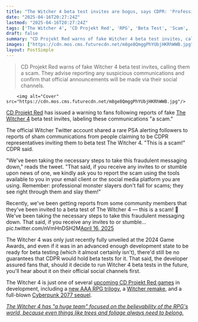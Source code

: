 ```yaml
---
title: "The Witcher 4 beta test invites are bogus, says CDPR: 'Professional monster slayers don't fall for scams; they see right through them and slay them!'"
date: "2025-04-16T20:27:24Z"
lastmod: "2025-04-16T20:27:24Z"
tags: ['The Witcher 4', 'CD Projekt Red', 'RPG', 'Beta Test', 'Scam', 'PC', 'Consoles']
draft: false
summary: "CD Projekt Red warns of fake Witcher 4 beta test invites, calling them a scam.  They advise reporting any suspicious communications and confirm that official announcements will be made via their social channels."
images: ["https://cdn.mos.cms.futurecdn.net/m8ge8QmggPhYUbjHKRhWWB.jpg"]
layout: PostSimple
---
```

> CD Projekt Red warns of fake Witcher 4 beta test invites, calling them a scam.  They advise reporting any suspicious communications and confirm that official announcements will be made via their social channels.


        <img alt="Cover" src="https://cdn.mos.cms.futurecdn.net/m8ge8QmggPhYUbjHKRhWWB.jpg"/>
        
[CD Projekt Red](https://www.gamesradar.com/tag/cd-projekt-red/) has issued a warning to fans following reports of fake [The Witcher 4](https://www.gamesradar.com/games/the-witcher/the-witcher-4-guide/) beta test invites, labeling these communications "a scam."

The official Witcher Twitter account shared a rare PSA alerting followers to reports of sham communications from people claiming to be CDPR representatives inviting them to beta test The Witcher 4. "This is a scam!" CDPR said.

"We've been taking the necessary steps to take this fraudulent messaging down," reads the tweet. "That said, if you receive any invites to or stumble upon news of one, we kindly ask you to report the scam using the tools available to you in your email client or the social media platform you are using. Remember: professional monster slayers don't fall for scams; they see right through them and slay them!"

Recently, we've been getting reports from some community members that they've been invited to a beta test of The Witcher 4 — this is a scam! 🚨 We've been taking the necessary steps to take this fraudulent messaging down. That said, if you receive any invites to or stumble… pic.twitter.com/nVmHnDSH2M[April 16, 2025](https://twitter.com/cantworkitout/status/1912514283847504311)

The Witcher 4 was only just recently fully unveiled at the 2024 Game Awards, and even if it was in an advanced enough development state to be ready for beta testing (which it almost certainly isn't), there'd still be no guarantees that CDPR would hold beta tests for it. That said, the developer assured fans that, should it decide to run Witcher 4 beta tests in the future, you'll hear about it on their official social channels first.

The Witcher 4 is just one of several [upcoming CD Projekt Red games](https://www.gamesradar.com/upcoming-cd-projekt-red-games/) in development, including a [new AAA RPG trilogy](https://www.gamesradar.com/the-witcher-4-is-the-start-of-a-new-aaa-rpg-trilogy/), a [Witcher remake](https://www.gamesradar.com/the-witcher-canis-majoris/), and a full-blown [Cyberpunk 2077 sequel](https://www.gamesradar.com/cyberpunk-2077-sequel-project-orion/).

[<em>The Witcher 4 has "a huge team" focused on the believability of the RPG's world, because even things like trees and foliage always need to belong.</em>](https://www.gamesradar.com/games/the-witcher/the-witcher-4-has-a-huge-team-focused-on-the-believability-of-the-rpgs-world-because-even-things-like-trees-and-foliage-always-need-to-belong/)
        